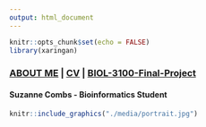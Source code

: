 ```yaml
---
output: html_document
---
```


```r
knitr::opts_chunk$set(echo = FALSE)
library(xaringan)
```

### [ABOUT ME](./media/26608295.jpg) | [CV](./media/26608295.jpg) | [BIOL-3100-Final-Project](./BIOL-3100-Final.html)###

#### **Suzanne Combs - Bioinformatics Student** ####

```r
knitr::include_graphics("./media/portrait.jpg")
```

